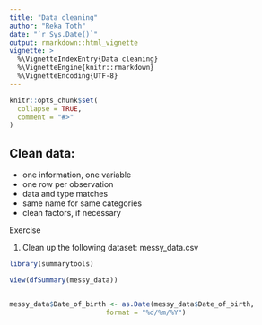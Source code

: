 ```yaml
---
title: "Data cleaning"
author: "Reka Toth"
date: "`r Sys.Date()`"
output: rmarkdown::html_vignette
vignette: >
  %\VignetteIndexEntry{Data cleaning}
  %\VignetteEngine{knitr::rmarkdown}
  %\VignetteEncoding{UTF-8}
---
```


```r
knitr::opts_chunk$set(
  collapse = TRUE,
  comment = "#>"
)
```


## Clean data:
- one information, one variable
- one row per observation
- data and type matches
- same name for same categories
- clean factors, if necessary


Exercise

1. Clean up the following dataset:
messy_data.csv

```r

library(summarytools)

view(dfSummary(messy_data))


messy_data$Date_of_birth <- as.Date(messy_data$Date_of_birth,
                        format = "%d/%m/%Y")


```





